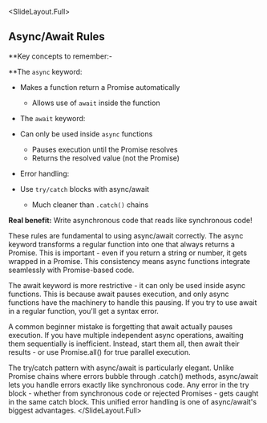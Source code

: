 
<SlideLayout.Full>
## Async/Await Rules

**Key concepts to remember:- 

**The `async` keyword:
- Makes a function return a Promise automatically
  - Allows use of `await` inside the function

- The `await` keyword:
- Can only be used inside `async` functions
  - Pauses execution until the Promise resolves
  - Returns the resolved value (not the Promise)

- Error handling:
- Use `try/catch` blocks with async/await
  - Much cleaner than `.catch()` chains

**Real benefit:** Write asynchronous code that reads like synchronous code!

<Notes>
These rules are fundamental to using async/await correctly. The async keyword transforms a regular function into one that always returns a Promise. This is important - even if you return a string or number, it gets wrapped in a Promise. This consistency means async functions integrate seamlessly with Promise-based code.

The await keyword is more restrictive - it can only be used inside async functions. This is because await pauses execution, and only async functions have the machinery to handle this pausing. If you try to use await in a regular function, you'll get a syntax error.

A common beginner mistake is forgetting that await actually pauses execution. If you have multiple independent async operations, awaiting them sequentially is inefficient. Instead, start them all, then await their results - or use Promise.all() for true parallel execution.

The try/catch pattern with async/await is particularly elegant. Unlike Promise chains where errors bubble through .catch() methods, async/await lets you handle errors exactly like synchronous code. Any error in the try block - whether from synchronous code or rejected Promises - gets caught in the same catch block. This unified error handling is one of async/await's biggest advantages.
</Notes>
</SlideLayout.Full>